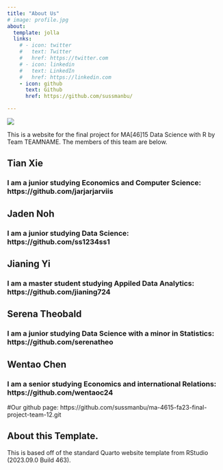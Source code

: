 ```yaml
---
title: "About Us"
# image: profile.jpg
about:
  template: jolla
  links:
    # - icon: twitter
    #   text: Twitter
    #   href: https://twitter.com
    # - icon: linkedin
    #   text: LinkedIn
    #   href: https://linkedin.com
    - icon: github
      text: Github
      href: https://github.com/sussmanbu/

---
```

![](images/team.jpeg)

This is a website for the final project for MA[46]15 Data Science with R by Team TEAMNAME.
The members of this team are below.

## Tian Xie 
### I am a junior studying Economics and Computer Science: https://github.com/jarjarjarviis
## Jaden Noh
### I am a junior studying Data Science: https://github.com/ss1234ss1
## Jianing Yi
### I am a master student studying Appiled Data Analytics: https://github.com/jianing724
## Serena Theobald
### I am a junior studying Data Science with a minor in Statistics: https://github.com/serenatheo
## Wentao Chen
### I am a senior studying Economics and international Relations: https://github.com/wentaoc24

#Our github page:
https://github.com/sussmanbu/ma-4615-fa23-final-project-team-12.git

<!-- Please leave in the information below -->




## About this Template.

This is based off of the standard Quarto website template from RStudio (2023.09.0 Build 463).
